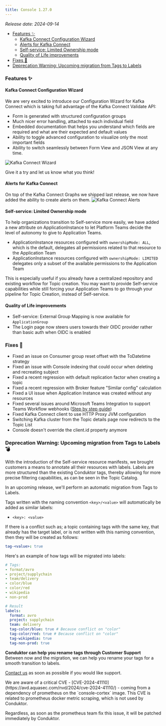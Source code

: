 ```yaml
---
title: Console 1.27.0
---
```


*Release date: 2024-09-14*

- [Features ✨](#features-)
  - [Kafka Connect Configuration Wizard](#kafka-connect-configuration-wizard)
  - [Alerts for Kafka Connect](#alerts-for-kafka-connect)
  - [Self-service: Limited Ownership mode](#self-service-limited-ownership-mode)
  - [Quality of Life improvements](#quality-of-life-improvements)
- [Fixes 🔨](#fixes-)
- [Deprecation Warning: Upcoming migration from Tags to Labels](#deprecation-warning-upcoming-migration-from-tags-to-labels-)
### Features ✨

#### Kafka Connect Configuration Wizard

We are very excited to introduce our Configuration Wizard for Kafka Connect which is taking full advantage of the Kafka Connect Validate API:
- Form is generated with structured configuration groups
- Much nicer error handling, attached to each individual field
- Embedded documentation that helps you understand which fields are required and what are their expected and default values
- Ability to toggle advanced configuration to visualize only the most important fields
- Ability to switch seamlessly between Form View and JSON View at any time.

![Kafka Connect Wizard](/images/changelog/platform/v27/kafka-connect-wizard.png)

Give it a try and let us know what you think!

#### Alerts for Kafka Connect

On top of the Kafka Connect Graphs we shipped last release, we now have added the ability to create alerts on them.
![Kafka Connect Alerts](/images/changelog/platform/v27/kafka-connect-alerts.png)

#### Self-service: Limited Ownership mode
To help organizations transition to Self-service more easily, we have added a new attribute on ApplicationInstance to let Platform Teams decide the level of autonomy to give to Application Teams.  
- ApplicationInstance resources configured with `ownershipMode: ALL`, which is the default, delegates all permissions related to that resource to the Application Team
- ApplicationInstance resources configured with `ownershipMode: LIMITED` delegates only a subset of the available permissions to the Application Team

This is especially useful if you already have a centralized repository and existing workflow for Topic creation. You may want to provide Self-service capabilities while still forcing your Application Teams to go through your pipeline for Topic Creation, instead of Self-service.
#### Quality of Life improvements
- Self-service: External Group Mapping is now available for `ApplicationGroup`
- The Login page now steers users towards their OIDC provider rather than basic auth when OIDC is enabled

### Fixes 🔨
- Fixed an issue on Consumer group reset offset with the ToDatetime strategy
- Fixed an issue with Console indexing that could occur when deleting and recreating subject
- Fixed a recent regression with default replication factor when creating a topic
- Fixed a recent regression with Broker feature "Similar config" calculation
- Fixed a UI issue when Application Instance was created without any resources
- Fixed several issues around Microsoft Teams Integration to support Teams Workflow webhooks ([Step by step guide](https://docs.conduktor.io/platform/navigation/settings/integrations/))
- Fixed Kafka Connect client to use HTTP Proxy JVM configuration
- Switching Kafka cluster from the Topic details page now redirects to the Topic List
- Console doesn't override the client.id property anymore

### Deprecation Warning: Upcoming migration from Tags to Labels 💣
With the introduction of the Self-service resource manifests, we brought customers a means to annotate all their resources with labels. Labels are more structured than the existing Conduktor tags, thereby allowing for more precise filtering capabilities, as can be seen in the Topic Catalog.

In an upcoming release, we'll perform an automatic migration from Tags to Labels.  

Tags written with the naming convention `<key>/<value>` will automatically be added as similar labels:
- `<key>: <value>`  

If there is a conflict such as; a topic containing tags with the same key, that already has the target label, or is not written with this naming convention, then they will be created as follows:
````yaml
tag-<value>: true
````

Here's an example of how tags will be migrated into labels:
````yaml
# Tags:
- format/avro
- project/supplychain
- team/delivery
- color/blue
- color/red
- wikipedia
- non-prod

# Result
labels:
  format: avro
  project: supplychain
  team: delivery
  tag-color/blue: true # Because conflict on "color"
  tag-color/red: true # Because conflict on "color"
  tag-wikipedia: true
  tag-non-prod: true
````

**Conduktor can help you rename tags through Customer Support**  
Between now and the migration, we can help you rename your tags for a smooth transition to labels.  

[Contact us](https://support.conduktor.io/) as soon as possible if you would like support.


<Warning>
We are aware of a critical CVE - [CVE-2024-41110](https://avd.aquasec.com/nvd/2024/cve-2024-41110/) - coming from a dependency of prometheus on the `console-cortex` image. This CVE is related to prometheus docker metric scraping, which is not used by Conduktor.

Regardless, as soon as the prometheus team fix this issue, it will be patched immediately by Conduktor.
</Warning>

